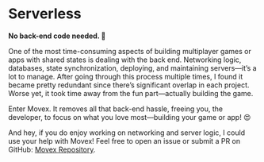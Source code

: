 # Serverless

**No back-end code needed. 🥳**

One of the most time-consuming aspects of building multiplayer games or apps with shared states is dealing with the back end. Networking logic, databases, state synchronization, deploying, and maintaining servers—it’s a lot to manage. After going through this process multiple times, I found it became pretty redundant since there’s significant overlap in each project. Worse yet, it took time away from the fun part—actually building the game.

Enter Movex. It removes all that back-end hassle, freeing you, the developer, to focus on what you love most—building your game or app! 😍

And hey, if you do enjoy working on networking and server logic, I could use your help with Movex! Feel free to open an issue or submit a PR on GitHub: [Movex Repository](https://github.com/movesthatmatter/movex).
